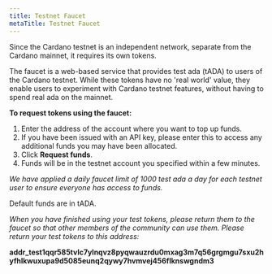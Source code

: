 ```yaml
---
title: Testnet Faucet
metaTitle: Testnet Faucet
---
```



Since the Cardano testnet is an independent network, separate from the Cardano mainnet, it requires its own tokens.

The faucet is a web-based service that provides test ada (tADA) to users of the Cardano
testnet. While these tokens have no 'real world' value, they enable users to
experiment with Cardano testnet features, without having to spend real ada on
the mainnet.

**To request tokens using the faucet:**

1. Enter the address of the account where you want to top up funds.
1. If you have been issued with an API key, please enter this to access any
   additional funds you may have been allocated.
1. Click **Request funds**.
1. Funds will be in the testnet account you specified within a few minutes.

_We have applied a daily faucet limit of 1000 test ada a day for each testnet
user to ensure everyone has access to funds._

Default funds are in tADA.

<Faucet />

_When you have finished using your test tokens, please return them to the faucet
so that other members of the community can use them. Please return your test
tokens to this address:_

**addr_test1qqr585tvlc7ylnqvz8pyqwauzrdu0mxag3m7q56grgmgu7sxu2hyfhlkwuxupa9d5085eunq2qywy7hvmvej456flknswgndm3**
